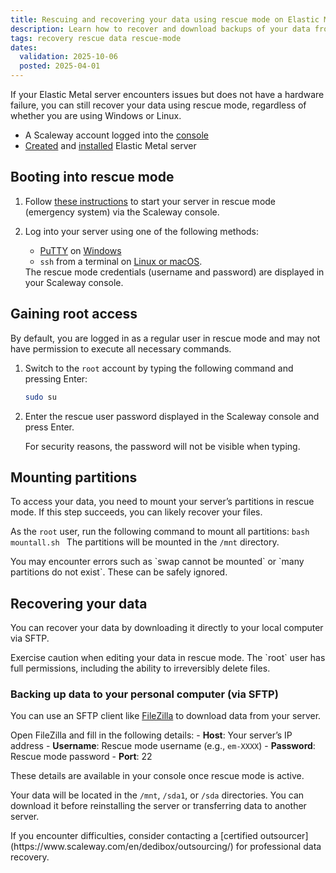 ```yaml
---
title: Rescuing and recovering your data using rescue mode on Elastic Metal servers
description: Learn how to recover and download backups of your data from a Scaleway Elastic Metal server using rescue mode with SFTP
tags: recovery rescue data rescue-mode
dates:
  validation: 2025-10-06
  posted: 2025-04-01
---
```



If your Elastic Metal server encounters issues but does not have a hardware failure, you can still recover your data using rescue mode, regardless of whether you are using Windows or Linux.

<Requirements />

- A Scaleway account logged into the [console](https://console.scaleway.com)
- [Created](/elastic-metal/how-to/create-server/) and [installed](/elastic-metal/how-to/install-server/) Elastic Metal server

## Booting into rescue mode

1. Follow [these instructions](/elastic-metal/how-to/use-rescue-mode/) to start your server in rescue mode (emergency system) via the Scaleway console.
2. Log into your server using one of the following methods:
   - [PuTTY](http://the.earth.li/~sgtatham/putty/latest/x86/putty.exe) on [Windows](/elastic-metal/how-to/connect-to-server/#how-to-connect-to-an-elastic-metal-server-from-windows)
   - `ssh` from a terminal on [Linux or macOS](/elastic-metal/how-to/connect-to-server/#how-to-connect-to-an-elastic-metal-server-from-osx-mac-and-linux).

   <Message type="tip">
     The rescue mode credentials (username and password) are displayed in your Scaleway console.
   </Message>

## Gaining root access

By default, you are logged in as a regular user in rescue mode and may not have permission to execute all necessary commands.

1. Switch to the `root` account by typing the following command and pressing Enter:
    ```bash
    sudo su
    ```
2. Enter the rescue user password displayed in the Scaleway console and press Enter.

   <Message type="tip">
     For security reasons, the password will not be visible when typing.
   </Message>

## Mounting partitions

To access your data, you need to mount your server’s partitions in rescue mode. If this step succeeds, you can likely recover your files.

As the `root` user, run the following command to mount all partitions:
    ```bash
    mountall.sh
    ```
   The partitions will be mounted in the `/mnt` directory.

   <Message type="note">
     You may encounter errors such as `swap cannot be mounted` or `many partitions do not exist`. These can be safely ignored.
   </Message>

## Recovering your data

You can recover your data by downloading it directly to your local computer via SFTP.

<Message type="important">
  Exercise caution when editing your data in rescue mode. The `root` user has full permissions, including the ability to irreversibly delete files.
</Message>

### Backing up data to your personal computer (via SFTP)

You can use an SFTP client like [FileZilla](https://filezilla-project.org/) to download data from your server.

Open FileZilla and fill in the following details:
    - **Host**: Your server’s IP address
    - **Username**: Rescue mode username (e.g., `em-XXXX`)
    - **Password**: Rescue mode password
    - **Port**: 22

   <Message type="tip">
     These details are available in your console once rescue mode is active.
   </Message>

Your data will be located in the `/mnt`, `/sda1`, or `/sda` directories. You can download it before reinstalling the server or transferring data to another server.

<Message type="tip">
  If you encounter difficulties, consider contacting a [certified outsourcer](https://www.scaleway.com/en/dedibox/outsourcing/) for professional data recovery.
</Message>
